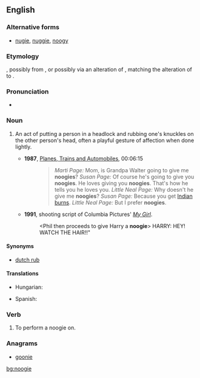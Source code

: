 ==English==

===Alternative forms===
* [[nugie]], [[nuggie]], [[noogy]]

===Etymology===
{{unk.|lang=en}}, possibly from {{etyl|yi|en}} {{term|נודזשען|sc=Hebr|tr=nudzhen||to badger|lang=yi}}, or possibly via an alteration of {{term|nudge}}, matching the alteration of {{term|wedge}} to {{term|wedgie}}.<!--this belongs under the etymology of "nudge": originally from Latin ''nugae'', "trifling matters."-->

===Pronunciation===
* {{rhymes|ʊɡi}}

===Noun===
{{en-noun}}

# {{context|slang|lang=en}} An act of putting a person in a headlock and rubbing one's knuckles on the other person's head, often a playful gesture of affection when done lightly.
#* '''1987''', [[w:Planes, Trains and Automobiles|Planes, Trains and Automobiles]], 00:06:15
#*: <blockquote>''Marti Page:'' Mom, is Grandpa Walter going to give me '''noogies'''? ''Susan Page:'' Of course he's going to give you '''noogies'''. He loves giving you '''noogies'''. That's how he tells you he loves you. ''Little Neal Page:'' Why doesn't he give me '''noogies'''? ''Susan Page:'' Because you get [[Indian sunburn|Indian burns]]. ''Little Neal Page:'' But I prefer '''noogies'''.</blockquote>
#* '''1991''', shooting script of Columbia Pictures' ''[[w:My Girl|My Girl]]''.
#*: <Phil then proceeds to give Harry a '''noogie'''> HARRY: HEY! WATCH THE HAIR!!"

====Synonyms====
* [[dutch rub]]

====Translations====
{{trans-top|knuckle rub on head}}
* Hungarian: {{t+|hu|barack}}
{{trans-mid}}
* Spanish: {{t-|es|coscorrón|m}}
{{trans-bottom}}

===Verb===
{{en-verb|noogies|noogying|noogied}}

# {{context|slang|lang=en}} To perform a noogie on.

===Anagrams===
* [[goonie#English|goonie]]

[[bg:noogie]]